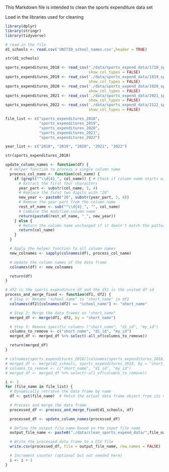 This Markdown file is intended to clean the sports expenditure data set

Load in the libraries used for cleaning

```r
library(dplyr)
library(stringr)
library(tidyverse)
```

```r
# read in the file
d1_schools <- read.csv('UNITID_school_names.csv',header = TRUE)

str(d1_schools)
```

```r

sports_expenditures_2018 <- read_csv("./data/sports_expend_data/1718_sports_expenditures.csv",
                                     show_col_types = FALSE)
sports_expenditures_2019 <- read_csv('./data/sports_expend_data/1819_sports_expenditures.csv',
                                     show_col_types = FALSE)
sports_expenditures_2020 <- read_csv('./data/sports_expend_data/1920_sports_expenditures.csv',
                                     show_col_types = FALSE)
sports_expenditures_2021 <- read_csv('./data/sports_expend_data/2021_sports_expenditures.csv',
                                     show_col_types = FALSE)
sports_expenditures_2022 <- read_csv('./data/sports_expend_data/2122_sports_expenditures.csv',
                                     show_col_types = FALSE)

file_list <- c("sports_expenditures_2018",
               "sports_expenditures_2019",
               "sports_expenditures_2020",
               "sports_expenditures_2021",
               "sports_expenditures_2022")

year_list <- c("2018", "2019", "2020", "2021", "2022")

```

```r

str(sports_expenditures_2018)

```

```r

update_column_names <- function(df) {
  # Helper function to process a single column name
  process_col_name <- function(col_name) {
    if (grepl("^\\d{4}_", col_name)) { # Check if column name starts with 4 digits and underscore
      # Extract the first four characters
      year_part <- substr(col_name, 1, 4)
      # Replace the first two digits with "20"
      new_year <- paste0("20", substr(year_part, 3, 4))
      # Remove the year part from the column name
      rest_of_name <- sub("^\\d{4}_", "", col_name)
      # Combine the modified column name
      return(paste0(rest_of_name, "_", new_year))
    } else {
      # Return the column name unchanged if it doesn't match the pattern
      return(col_name)
    }
  }

  # Apply the helper function to all column names
  new_colnames <- sapply(colnames(df), process_col_name)

  # Update the column names of the data frame
  colnames(df) <- new_colnames

  return(df)
}


```

```r

# df2 is the sports expenditure df and the df1 is the united df id
process_and_merge_fixed <- function(df1, df2) {
  # Step 1: Rename "school_name" to "short_name" in df2
  colnames(df2)[colnames(df2) == "school_name"] <- "short_name"

  # Step 2: Merge the data frames on "short_name"
  merged_df <- merge(df1, df2, by = "short_name")

  # Step 3: Remove specific columns ("short_name", "d1_id", "my_id")
  columns_to_remove <- c("short_name", "d1_id", "my_id")
  merged_df <- merged_df %>% select(-all_of(columns_to_remove))

  return(merged_df)
}

# colnames(sports_expenditures_2018)[colnames(sports_expenditures_2018) == "school_name"] <- "short_name"
# merged_df <- merge(d1_schools, sports_expenditures_2018, by = "short_name")
# columns_to_remove <- c("short_name", "d1_id", "my_id")
# merged_df <- merged_df %>% select(-all_of(columns_to_remove))

i <- 1
for (file_name in file_list) {
  # Dynamically retrieve the data frame by name
  df <- get(file_name)  # Fetch the actual data frame object from its name as a string

  # Process and merge the data frame
  processed_df <- process_and_merge_fixed(d1_schools, df)

  processed_df <- update_column_names(processed_df)

  # Define the output file name based on the input file name
  output_file_name <- paste0("./data/clean_sports_expend_data/",file_name, ".csv")

  # Write the processed data frame to a CSV file
  write.csv(processed_df, file = output_file_name, row.names = FALSE)

  # Increment counter (optional but not needed here)
  i <- i + 1
}
```
